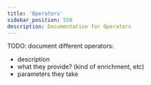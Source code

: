```yaml
---
title: 'Operators'
sidebar_position: 550
description: Documentation for Operators
---
```



TODO: document different operators:
- description
- what they provide? (kind of enrichment, etc)
- parameters they take
